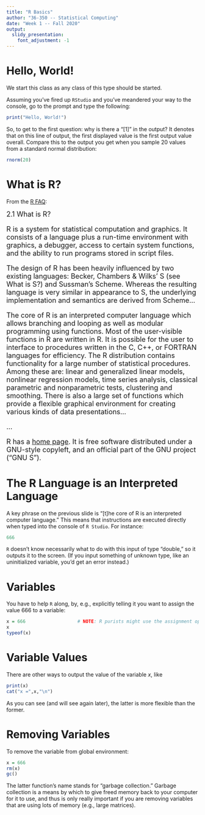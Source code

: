 ```yaml
---
title: "R Basics"
author: "36-350 -- Statistical Computing"
date: "Week 1 -- Fall 2020"
output: 
  slidy_presentation:
    font_adjustment: -1
---
```


Hello, World!
===

We start this class as any class of this type should be started.

Assuming you've fired up `RStudio` and you've meandered your way to the console, go to the prompt and type the following:
```r
print("Hello, World!")
```

So, to get to the first question: why is there a "[1]" in the output? It denotes that on this line of output, the first displayed value is the first output value overall. Compare this to the output you get when you sample 20 values from a standard normal distribution:
```r
rnorm(20)
```

What is R?
===

From the [R FAQ](https://cran.r-project.org/doc/FAQ/R-FAQ.html#What-is-R_003f):

<font size="4">
2.1 What is R?

R is a system for statistical computation and graphics. It consists of a language plus a run-time environment with graphics, a debugger, access to certain system functions, and the ability to run programs stored in script files.

The design of R has been heavily influenced by two existing languages: Becker, Chambers & Wilks' S (see What is S?) and Sussman's Scheme. Whereas the resulting language is very similar in appearance to S, the underlying implementation and semantics are derived from Scheme...

The core of R is an interpreted computer language which allows branching and looping as well as modular programming using functions. Most of the user-visible functions in R are written in R. It is possible for the user to interface to procedures written in the C, C++, or FORTRAN languages for efficiency. The R distribution contains functionality for a large number of statistical procedures. Among these are: linear and generalized linear models, nonlinear regression models, time series analysis, classical parametric and nonparametric tests, clustering and smoothing. There is also a large set of functions which provide a flexible graphical environment for creating various kinds of data presentations...

...

R has a [home page](https://www.R-project.org/). It is free software distributed under a GNU-style copyleft, and an official part of the GNU project ("GNU S").
</font>

The R Language is an Interpreted Language
===

A key phrase on the previous slide is "[t]he core of R is an interpreted computer language." This means that instructions are executed directly when typed into the console of `R Studio`. For instance:
```r
666
```
`R` doesn't know necessarily what to do with this input of type "double," so it outputs it to the screen. (If you input something of unknown type, like an uninitialized variable, you'd get an error instead.)

Variables
===

You have to help `R` along, by, e.g., explicitly telling it you want to assign the value 666 to a variable:
```r
x = 666                   # NOTE: R purists might use the assignment operator <- here, in place of =
x
typeof(x)
```

Variable Values
===

There are other ways to output the value of the variable *x*, like 
```r
print(x)
cat("x =",x,"\n")
```
As you can see (and will see again later), the latter is more flexible than the former.

Removing Variables
===

To remove the variable from global environment:
```r
x = 666
rm(x)
gc()
```
The latter function's name stands for "garbage collection." Garbage collection is a means by which to give freed memory back to your computer for it to use, and thus is only really important if you are removing variables that are using lots of memory (e.g., large matrices).


